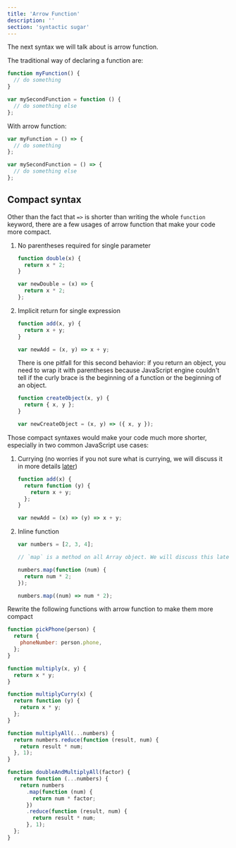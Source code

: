 ```yaml
---
title: 'Arrow Function'
description: ''
section: 'syntactic sugar'
---
```



The next syntax we will talk about is arrow function.

The traditional way of declaring a function are:

<LiveEditor>

```js
function myFunction() {
  // do something
}

var mySecondFunction = function () {
  // do something else
};
```

</LiveEditor>

With arrow function:

<LiveEditor>

```js
var myFunction = () => {
  // do something
};

var mySecondFunction = () => {
  // do something else
};
```

</LiveEditor>

## Compact syntax

Other than the fact that `=>` is shorter than writing the whole `function` keyword, there are a few usages of arrow function that make your code more compact.

1. No parentheses required for single parameter

   <LiveEditor>

   ```js
   function double(x) {
     return x * 2;
   }

   var newDouble = (x) => {
     return x * 2;
   };
   ```

   </LiveEditor>

1. Implicit return for single expression

   <LiveEditor>

   ```js
   function add(x, y) {
     return x + y;
   }

   var newAdd = (x, y) => x + y;
   ```

   </LiveEditor>

   There is one pitfall for this second behavior: if you return an object, you need to wrap it with parentheses because JavaScript engine couldn't tell if the curly brace is the beginning of a function or the beginning of an object.

   <LiveEditor>

   ```js
   function createObject(x, y) {
     return { x, y };
   }

   var newCreateObject = (x, y) => ({ x, y });
   ```

   </LiveEditor>

Those compact syntaxes would make your code much more shorter, especially in two common JavaScript use cases:

1. Currying (no worries if you not sure what is currying, we will discuss it in more details [later](/js-the-react-parts/closure#currying-with-closure/))

   <LiveEditor>

   ```js
   function add(x) {
     return function (y) {
       return x + y;
     };
   }

   var newAdd = (x) => (y) => x + y;
   ```

   </LiveEditor>

1. Inline function

   <LiveEditor>

   ```js
   var numbers = [2, 3, 4];

   // `map` is a method on all Array object. We will discuss this later.

   numbers.map(function (num) {
     return num * 2;
   });

   numbers.map((num) => num * 2);
   ```

   </LiveEditor>

<Exercise title="Exercise">

Rewrite the following functions with arrow function to make them more compact

<LiveEditor>

```js
function pickPhone(person) {
  return {
    phoneNumber: person.phone,
  };
}

function multiply(x, y) {
  return x * y;
}

function multiplyCurry(x) {
  return function (y) {
    return x * y;
  };
}

function multiplyAll(...numbers) {
  return numbers.reduce(function (result, num) {
    return result * num;
  }, 1);
}

function doubleAndMultiplyAll(factor) {
  return function (...numbers) {
    return numbers
      .map(function (num) {
        return num * factor;
      })
      .reduce(function (result, num) {
        return result * num;
      }, 1);
  };
}
```

</LiveEditor>

</Exercise>
